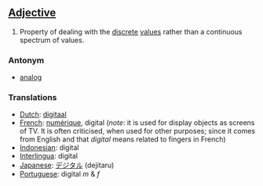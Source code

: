 ==[[Adjective]]==
#Property of dealing with the [[discrete]] [[values]] rather than a continuous spectrum of values.

===Antonym===

*[[analog]]

===Translations===

*[[Dutch]]: [[digitaal]]
*[[French]]: [[numérique]], digital (''note'': it is used for display objects as screens of TV. It is often criticised, when used for other purposes; since it comes from English and that ''digital'' means related to fingers in French)
*[[Indonesian]]: digital
*[[Interlingua]]: digital
*[[Japanese]]: [[デジタル]] (dejitaru)
*[[Portuguese]]: digital ''m'' & ''f''